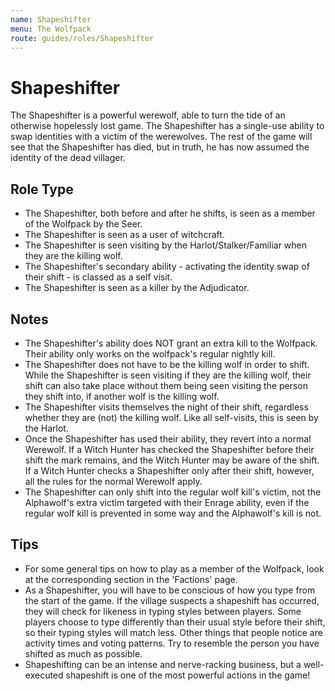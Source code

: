 ```yaml
---
name: Shapeshifter
menu: The Wolfpack
route: guides/roles/Shapeshifter
---
```


# Shapeshifter

The Shapeshifter is a powerful werewolf, able to turn the tide of an otherwise hopelessly lost game. The Shapeshifter has a single-use ability to swap identities with a victim of the werewolves. The rest of the game will see that the Shapeshifter has died, but in truth, he has now assumed the identity of the dead villager.

## Role Type

- The Shapeshifter, both before and after he shifts, is seen as a member of the Wolfpack by the Seer.
- The Shapeshifter is seen as a user of witchcraft.
- The Shapeshifter is seen visiting by the Harlot/Stalker/Familiar when they are the killing wolf.
- The Shapeshifter's secondary ability - activating the identity swap of their shift - is classed as a self visit.
- The Shapeshifter is seen as a killer by the Adjudicator.

## Notes

- The Shapeshifter's ability does NOT grant an extra kill to the Wolfpack. Their ability only works on the wolfpack's regular nightly kill.
- The Shapeshifter does not have to be the killing wolf in order to shift. While the Shapeshifter is seen visiting if they are the killing wolf, their shift can also take place without them being seen visiting the person they shift into, if another wolf is the killing wolf.
- The Shapeshifter visits themselves the night of their shift, regardless whether they are (not) the killing wolf. Like all self-visits, this is seen by the Harlot.
- Once the Shapeshifter has used their ability, they revert into a normal Werewolf. If a Witch Hunter has checked the Shapeshifter before their shift the mark remains, and the Witch Hunter may be aware of the shift. If a Witch Hunter checks a Shapeshifter only after their shift, however, all the rules for the normal Werewolf apply.
- The Shapeshifter can only shift into the regular wolf kill's victim, not the Alphawolf's extra victim targeted with their Enrage ability, even if the regular wolf kill is prevented in some way and the Alphawolf's kill is not.

## Tips

- For some general tips on how to play as a member of the Wolfpack, look at the corresponding section in the 'Factions' page.
- As a Shapeshifter, you will have to be conscious of how you type from the start of the game. If the village suspects a shapeshift has occurred, they will check for likeness in typing styles between players. Some players choose to type differently than their usual style before their shift, so their typing styles will match less. Other things that people notice are activity times and voting patterns. Try to resemble the person you have shifted as much as possible.
- Shapeshifting can be an intense and nerve-racking business, but a well-executed shapeshift is one of the most powerful actions in the game!
